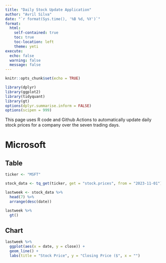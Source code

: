 ```yaml
---
title: "Daily Stock Update Application"
author: "Avril Silva"
date: "`r format(Sys.time(), '%B %d, %Y')`"
format:
  html:
    self-contained: true
    toc: true
    toc-location: left
    theme: yeti
execute: 
  echo: false
  warning: false
  message: false
---
```


```r
knitr::opts_chunk$set(echo = TRUE)

library(dplyr)
library(ggplot2)
library(tidyquant)
library(gt)
options(dplyr.summarise.inform = FALSE)
options(scipen = 999)


```

This page uses R code and Github Actions to automatically update daily stock prices for a company over the seven trading days.

# Microsoft

## Table

```r

ticker <- "MSFT"  

stock_data <- tq_get(ticker, get = "stock.prices", from = "2023-11-01")

lastweek <- stock_data %>% 
  head(7) %>% 
  arrange(desc(date))

lastweek %>% 
  gt()

```

## Chart

```r
lastweek %>%
  ggplot(aes(x = date, y = close)) +
  geom_line() +
  labs(title = "Stock Price", y = "Closing Price ($", x = "")
```
